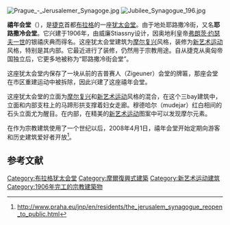 [[Image:Prague_-_Jerusalemer_Synagoge.jpg|thumb]]
[[Image:Jubilee_Synagogue_196.jpg|thumb]]

'''禧年会堂'''（{{lang-cs|Jubilejní synagoga}}），是[[捷克|捷克]]首都[[布拉格|布拉格]]的一座[[犹太会堂|犹太会堂]]。由于地处耶路撒冷街，又名'''耶路撒冷会堂'''。它兴建于1906年，由威廉Stiassny设计，因奥地利皇帝[[弗朗茨·约瑟夫一世|弗朗茨·约瑟夫一世]]的银禧庆典而得名。这座犹太会堂建筑为[[摩尔复兴|摩尔复兴]]风格，装修为[[新艺术运动|新艺术运动]]风格，特别是其内部。它最近进行了装修，仍然用于宗教用途。自从捷克从奥匈帝国独立后，它更多地被称为“耶路撒冷街会堂”。

这座犹太会堂内保存了一块从前的吉普赛人（Zigeuner）会堂的牌匾，那座会堂在市区重建运动中被拆除，因此兴建了这座禧年会堂。   

这座犹太会堂的立面为[[摩尔复兴|摩尔复兴]]和[[新艺术运动|新艺术运动]]风格的混合，在这个三bay建筑中，立面和内部支柱上的马蹄形拱支撑着妇女走廊。穆德哈尔（mudejar）红白相间的石头立面尤为醒目。在内部，在精美的[[新艺术运动|新艺术运动]]图案中可以发现摩尔元素。  

在作为宗教建筑使用了一个世纪以后，2008年4月1日，禧年会堂开始定期向游客和历史建筑爱好者开放<ref> http://www.praha.eu/jnp/en/residents/the_jerusalem_synagogue_reopen_to_public.html{{Dead link|date=2018年6月 |bot=InternetArchiveBot |fix-attempted=no }}</ref>。

==参考文献==
{{reflist}}

{{coord|50|05|05|N|14|25|55|E|type:landmark_source:cswiki|display=title}}

[[Category:布拉格犹太会堂|Category:布拉格犹太会堂]]
[[Category:摩爾復興式建築|Category:摩爾復興式建築]]
[[Category:新艺术运动建筑|Category:新艺术运动建筑]]
[[Category:1906年完工的宗教建築物|Category:1906年完工的宗教建築物]]
